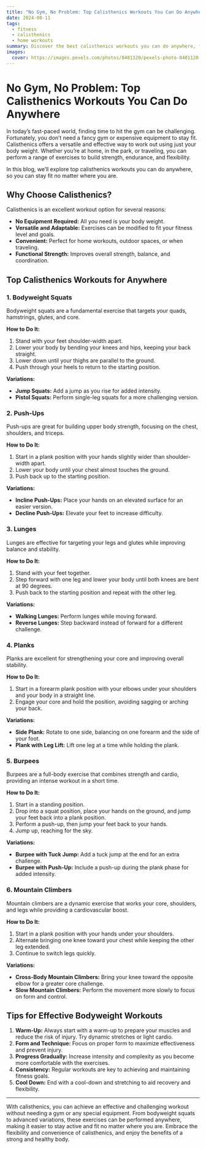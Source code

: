 ```yaml
---
title: "No Gym, No Problem: Top Calisthenics Workouts You Can Do Anywhere"
date: 2024-08-11
tags:
  - fitness
  - calisthenics
  - home workouts
summary: Discover the best calisthenics workouts you can do anywhere, from your living room to a park. No gym required—just your body and a bit of space.
images:
  cover: https://images.pexels.com/photos/8401120/pexels-photo-8401120.jpeg?auto=compress&cs=tinysrgb&w=800
---
```


# No Gym, No Problem: Top Calisthenics Workouts You Can Do Anywhere

In today’s fast-paced world, finding time to hit the gym can be challenging. Fortunately, you don’t need a fancy gym or expensive equipment to stay fit. Calisthenics offers a versatile and effective way to work out using just your body weight. Whether you’re at home, in the park, or traveling, you can perform a range of exercises to build strength, endurance, and flexibility.

In this blog, we’ll explore top calisthenics workouts you can do anywhere, so you can stay fit no matter where you are.

## Why Choose Calisthenics?

Calisthenics is an excellent workout option for several reasons:

- **No Equipment Required:** All you need is your body weight.
- **Versatile and Adaptable:** Exercises can be modified to fit your fitness level and goals.
- **Convenient:** Perfect for home workouts, outdoor spaces, or when traveling.
- **Functional Strength:** Improves overall strength, balance, and coordination.

## Top Calisthenics Workouts for Anywhere

### 1. **Bodyweight Squats**

Bodyweight squats are a fundamental exercise that targets your quads, hamstrings, glutes, and core.

**How to Do It:**
1. Stand with your feet shoulder-width apart.
2. Lower your body by bending your knees and hips, keeping your back straight.
3. Lower down until your thighs are parallel to the ground.
4. Push through your heels to return to the starting position.

**Variations:**
- **Jump Squats:** Add a jump as you rise for added intensity.
- **Pistol Squats:** Perform single-leg squats for a more challenging version.

### 2. **Push-Ups**

Push-ups are great for building upper body strength, focusing on the chest, shoulders, and triceps.

**How to Do It:**
1. Start in a plank position with your hands slightly wider than shoulder-width apart.
2. Lower your body until your chest almost touches the ground.
3. Push back up to the starting position.

**Variations:**
- **Incline Push-Ups:** Place your hands on an elevated surface for an easier version.
- **Decline Push-Ups:** Elevate your feet to increase difficulty.

### 3. **Lunges**

Lunges are effective for targeting your legs and glutes while improving balance and stability.

**How to Do It:**
1. Stand with your feet together.
2. Step forward with one leg and lower your body until both knees are bent at 90 degrees.
3. Push back to the starting position and repeat with the other leg.

**Variations:**
- **Walking Lunges:** Perform lunges while moving forward.
- **Reverse Lunges:** Step backward instead of forward for a different challenge.

### 4. **Planks**

Planks are excellent for strengthening your core and improving overall stability.

**How to Do It:**
1. Start in a forearm plank position with your elbows under your shoulders and your body in a straight line.
2. Engage your core and hold the position, avoiding sagging or arching your back.

**Variations:**
- **Side Plank:** Rotate to one side, balancing on one forearm and the side of your foot.
- **Plank with Leg Lift:** Lift one leg at a time while holding the plank.

### 5. **Burpees**

Burpees are a full-body exercise that combines strength and cardio, providing an intense workout in a short time.

**How to Do It:**
1. Start in a standing position.
2. Drop into a squat position, place your hands on the ground, and jump your feet back into a plank position.
3. Perform a push-up, then jump your feet back to your hands.
4. Jump up, reaching for the sky.

**Variations:**
- **Burpee with Tuck Jump:** Add a tuck jump at the end for an extra challenge.
- **Burpee with Push-Up:** Include a push-up during the plank phase for added intensity.

### 6. **Mountain Climbers**

Mountain climbers are a dynamic exercise that works your core, shoulders, and legs while providing a cardiovascular boost.

**How to Do It:**
1. Start in a plank position with your hands under your shoulders.
2. Alternate bringing one knee toward your chest while keeping the other leg extended.
3. Continue to switch legs quickly.

**Variations:**
- **Cross-Body Mountain Climbers:** Bring your knee toward the opposite elbow for a greater core challenge.
- **Slow Mountain Climbers:** Perform the movement more slowly to focus on form and control.

## Tips for Effective Bodyweight Workouts

1. **Warm-Up:** Always start with a warm-up to prepare your muscles and reduce the risk of injury. Try dynamic stretches or light cardio.
2. **Form and Technique:** Focus on proper form to maximize effectiveness and prevent injury.
3. **Progress Gradually:** Increase intensity and complexity as you become more comfortable with the exercises.
4. **Consistency:** Regular workouts are key to achieving and maintaining fitness goals.
5. **Cool Down:** End with a cool-down and stretching to aid recovery and flexibility.

---

With calisthenics, you can achieve an effective and challenging workout without needing a gym or any special equipment. From bodyweight squats to advanced variations, these exercises can be performed anywhere, making it easier to stay active and fit no matter where you are. Embrace the flexibility and convenience of calisthenics, and enjoy the benefits of a strong and healthy body.